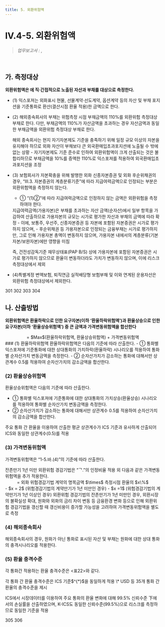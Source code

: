 ```yaml
---
title: 5. 외환위험액
---
```

# IV.4-5. 외환위험액

> _업무보고서 :_ <OverlayDemo id ="AI735"/> , <OverlayDemo id ="AI736"/>
<br/>

## 가. 측정대상
**외환위험액은 <OverlayDemo id="외환위험"/>에 직·간접적으로 노출된 자산과 부채를 대상으로 측정한다.**

- (1) 익스포져는 외화표시 현물, 선물계약·선도계약, 옵션계약 등의 자산 및 부채 포지션을 기준통화로 환산(결산시점 환율 적용)한 금액으로 한다.
- (2) 해외종속회사의 부채는 위험측정 시점 부채금액의 110%를 외환위험 측정대상 부채로 한다. 다만, 부채금액의 110%가 자산금액을 초과하는 경우 자산금액과 동일한 부채금액을 외환위험 측정대상 부채로 한다.

  <Accordion  activeIndex={[]}>
  <AccordionTab header="(2) 해외종속회사의 외환위험 측정대상 부채를 110%로 산출하는 이유">
  해외 종속회사는 현지 자기자본제도 기준을 충족하기 위해 일정 규모 이상의 자본을 유지해야 하므로 외화 자산이 부채보다 큰 외국환매입초과포지션에 노출될 수 밖에 없는 상황
  - 자기자본제도 기준 준수로 인하여 외환위험액이 크게 산출되는 것은 불합리하므로 부채금액을 10%를 증액한 110%로 익스포져를 적용하여 외국환매입초과포지션을 조정
  </AccordionTab>
  </Accordion>

- (3) 보험회사가 자본확충을 위해 발행한 외화 신종자본증권 및 외화 후순위채권의 경우, <OverlayDemo id="330"/> “Ⅲ.3. 자본증권의 계층분류기준”에 따라 지급여력금액으로 인정되는 부분은 외환위험액을 측정하지 않는다.
  - ① <OverlayDemo id="310_다"/> “(1)②”에 따라 지급여력금액으로 인정하지 않는 금액은 외환위험을 측정하여야 한다.

  <Accordion  activeIndex={[]}>
  <AccordionTab header="(3) 지급여력금액(가용자본)에 대해서는 외환위험을 측정하지 않는 이유">
  지급여력금액(가용자본)은 부채를 초과하는 자산 금액(순자산)에서 일부 항목을 가감하여 산출하므로 가용자본의 규모는 시가로 평가한 자산과 부채의 금액에 따라 확정
  - 이에, 보통주, 우선주, 신종자본증권 등 자본에 포함된 자본증권은 시가로 평가하지 않으며,
  - 후순위채권 등 가용자본으로 인정되는 금융부채는 시가로 평가하지만, 그로 인해 가용자본 총액이 변동하지 않으며, 가용자본 내에서의 계층분류(기본자본/보완자본)에만 영향을 미침

  즉, 건전성감독기준 재무상태표(PAP B/S) 상에 가용자본에 포함된 자본증권은 시가로 평가하지 않으므로 환율이 변동하더라도 가치가 변동하지 않으며, 이에 리스크 측정대상에서 제외
  <CenterImg src ="/kics/445_1.png" caption="가용자본에 포함된 자본증권은 시가로 평가하지 않으므로 환율이 변동하더라도 가치가 변동하지 않음" />
  </AccordionTab>
  </Accordion>

- (4)특별계정 변액보험, 퇴직연금 실적배당형 보험부채 및 이와 연계된 운용자산은 외환위험 측정대상에서 제외한다.

<Cl>301</Cl>
<Cl>302</Cl>
<Cl>303</Cl>
<Cl>304</Cl>


## 나. 산출방법
**외환위험액은 환율하락으로 인한 요구자본(이하 ‘환율하락위험액’)과 환율상승으로 인한 요구자본(이하 ‘환율상승위험액’) 중 큰 금액과 가격변동위험액을 합산한다**
<Math>
외환위험액
<center>
= $Max$(환율하락위험액, 환율상승위험액) + 가격변동위험액
</center>
</Math>
### (1) 환율하락위험액
환율하락위험액은 다음의 기준에 따라 산출한다.
- ① 통화별 익스포져에 기준통화에 대한 상대통화의 가치하락(환율하락) 시나리오를 적용하여 통화별 순자산가치 변동금액을 측정한다.
- ② 순자산가치가 감소하는 통화에 대해서만 상관계수 0.5를 적용하여 순자산가치의 감소금액을 합산한다.

### (2) 환율상승위험액
환율상승위험액은 다음의 기준에 따라 산출한다.

- ① 통화별 익스포져에 기준통화에 대한 상대통화의 가치상승(환율상승) 시나리오를 적용하여 통화별 순자산가치 변동금액을 측정한다.
- ② 순자산가치가 감소하는 통화에 대해서만 상관계수 0.5를 적용하여 순자산가치의 감소금액을 합산한다.

<Accordion multiple activeIndex={[]}>
<AccordionTab header="외환위험액의 상관계수 도출 근거">
주요 통화 간 환율을 이용하여 산출한 평균 상관계수가 ICS 기준과 유사하게 산출되어 ICS와 동일한 상관계수(0.5)를 적용


<CenterImg src ="/kics/445_2.png" caption="① 최근 10년 상관관계 : 평균 0.591" />

<CenterImg src ="/kics/445_3.png" caption="② 최근 20년 상관관계 : 평균 0.522"/>
</AccordionTab>
</Accordion>

### (3) 가격변동위험액
가격변동위험액은 <OverlayDemo id="415_바"/>“1-5.바.(4)”의 기준에 따라 산출한다.


  <Accordion multiple activeIndex={[]}>
  <AccordionTab header="잔존만기 1년 미만 외환위험 경감기법">
  잔존만기 1년 미만 외환위험 경감기법은 “ᄀ.”의 인정비율 적용 외 다음과 같은 가격변동 위험액을 추가 적용한다.

  <Math>
  (추가적용) **가격변동위험액**
  <center>
  = 외화 위험경감기법 계약의 명목금액 $\times$ 측정시점 환율의 $x\%$
  </center>

  <Cmt>
  - $x = 2$ (위험경감기법의 계약만기가 1년 미만인 경우)
  - $x =1$ (위험경감기법의 계약만기가 1년 이상인 경우)
  </Cmt>
  </Math>

  <Accordion multiple activeIndex={[]}>
  <AccordionTab header="가격변동위험액을 별도로 측정하는 이유">
  외환위험 경감기법의 잔존만기가 1년 미만인 경우, 외환시장의 불확실성 확대, 원화와 외화의 금리 차이 변동 등 금융환경 변화 등으로 인해 외환위험 경감기법을 갱신할 때 갱신비용이 증가할 가능성을 고려하여 가격변동위험액을 별도로 측정

  </AccordionTab>
  </Accordion>
  </AccordionTab>
  </Accordion>

### (4) 해외종속회사
해외종속회사의 경우, 원화가 아닌 통화로 표시된 자산 및 부채는 원화에 대한 상대 통화의 충격시나리오를 적용한다.

### (5) 환율 충격수준
각 통화간 적용하는 환율 충격수준은 \<표22>와 같다.

<CenterImg src ="/kics/table22-1.png" />
<CenterImg src ="/kics/table22-2.png" caption="<표22> 외환위험액의 통화 간 환율 충격수준 (단위 %)" />

<Accordion multiple activeIndex={[]}>
<AccordionTab header="외환위험액의 충격수준 도출 근거">
각 통화 간 환율 충격수준은 ICS 기준$^{*}$을 동일하게 적용
<Cmt>
\* USD 등 35개 통화 간 환율의 충격수준을 제시
</Cmt>

ICS에서 시장데이터를 이용하여 주요 통화의 환율 변화에 대해 99.5% 신뢰수준 下에서의 손실률을 산출하였으며, K-ICS도 동일한 신뢰수준(99.5%)으로 리스크를 측정하므로 동일한 기준을 적용
</AccordionTab>
</Accordion>

<Cl>305</Cl>
<Cl>306</Cl>

